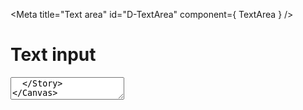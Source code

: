 <!-- Global imports -->

<!-- Local imports -->

<Meta title="Text area" id="D-TextArea" component={ TextArea } />

# Text input

<Canvas>
  <Story name="Default">
    <TextArea id="input" fieldId="input" />
  </Story>
</Canvas>

<Details summary="Properties" className="no-indent">
  <ArgsTable of={ TextArea } />
</Details>

# Variants
## Disabled

A disabled text input.

<Canvas>
  <Story name="Disabled">
    <TextArea id="disabledInput" fieldId="disabledInput" disabled={true} />
  </Story>
</Canvas>

## Error

A text input in an error state.

<Canvas>
  <Story name="Error">
    <TextArea id="errorInput" fieldId="errorInput" error="This is an error" />
  </Story>
</Canvas>

## Readonly

A readonly "input".

<Canvas>
  <Story name="Readonly">
    <TextArea id="readonlyInput" fieldId="readonlyInput" value="This is readonly text." readonly />
  </Story>
</Canvas>

## Track changes

A text input with an `onChange` handler that tracks changes as you type.

<Canvas>
  <Story name="Track changes">
    {() => {
      const [value, setValue] = useState({});
      const [changes, setChanges] = useState([]);
      const onChange = ({ target }) => {
        setValue(prev => {
          const next = { ...prev, [target.name]: target.value };
          setChanges(prevChanges => {
            return [...prevChanges, { ts: Date.now(), value: next }];
          });
          return next;
        });
      };
      const fieldId = 'textInput';
      const options = {
        id: 'textInput',
        fieldId,
        value: value[fieldId] || '',
        onChange
      };
      return (
        <>
          <TextArea {...options} />
          {changes && 
            <>
              <br /><br />
              <Details summary="Change series" className="no-indent">
                <ol>
                  {changes && changes.map(change => (
                    <li key={change.ts}>{JSON.stringify(change.value)}</li>
                  ))}
                </ol>
              </Details>
            </>
          }
        </>
      );
    }}
  </Story>
</Canvas>


## When to use this component
Use the text input component when you need to let users enter text that’s no longer than a single line, such as their name or phone number.

## When not to use this component
Do not use the text input component if you need to let users enter longer answers that might span multiple lines. In this case, you should use the textarea component.

## How it works
All text inputs must have visible labels; placeholder text is not an acceptable replacement for a label as it vanishes when users start typing.

Labels should be aligned above the text input they refer to. They should be short, direct and written in sentence case. Do not use colons at the end of labels.

If you’re asking just <Link href="https://design-system.service.gov.uk/patterns/question-pages/#start-by-asking-one-question-per-page">one question per page</Link> 
as recommended, you can set the contents of the `<label>` as the page heading. This is good practice as it means that users of screen readers will only hear the contents once.

Read more about <Link href="https://design-system.service.gov.uk/get-started/labels-legends-headings/">why and how to set legends as headings</Link>.

<Canvas>
  <Story name="Default2">
    <TextArea id="input" fieldId="input" />
  </Story>
</Canvas>